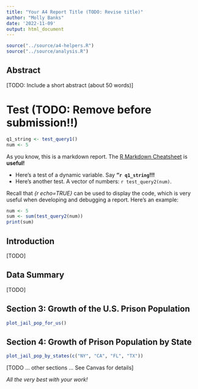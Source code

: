 ```yaml
---
title: "Your A4 Report Title (TODO: Revise title)"
author: "Molly Banks"
date: '2022-11-09'
output: html_document
---
```


```r
source("../source/a4-helpers.R")
source("../source/analysis.R")
```

## Abstract 
[TODO: Include a short abstract (about 50 words)]

# Test (TODO: Remove before submission!!)
```r
q1_string <- test_query1()
num <- 5
```
As you know, this is a markdown report. The [R Markdown Cheatsheet](https://www.rstudio.com/wp-content/uploads/2015/02/rmarkdown-cheatsheet.pdf) is **useful!**

* Here's a test of a dynamic variable. Say **"`r q1_string`!!!** 
* Here's another test. A vector
of numbers: `r test_query2(num)`.

Recall that _{r echo=TRUE}_ can be used to display the code, 
which is very useful when developing and debugging a report. Here's an example: 

```r
num <- 5
sum <- sum(test_query2(num))
print(sum)
```

## Introduction 
[TODO]

## Data Summary 
[TODO]

## Section 3: Growth of the U.S. Prison Population

```r
plot_jail_pop_for_us()
```

## Section 4: Growth of Prison Population by State
```r
plot_jail_pop_by_states(c("NY", "CA", "FL", "TX"))
```

[TODO ... other sections ... See Canvas for details]

_All the very best with your work!_

